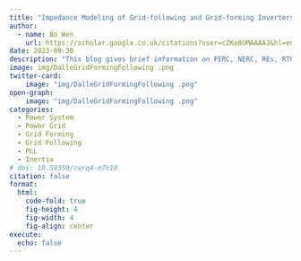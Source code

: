 ```yaml
---
title: "Impedance Modeling of Grid-following and Grid-forming Inverters"
author:
  - name: Bo Wen
    url: https://scholar.google.co.uk/citations?user=cZKe8UMAAAAJ&hl=en
date: 2023-09-30
description: "This blog gives brief information on FERC, NERC, REs, RTOs, ISOs, WECC, ERCOT, and CAISO."
image: img/DalleGridFormingFollowing .png
twitter-card: 
    image: "img/DalleGridFormingFollowing .png"
open-graph: 
    image: "img/DalleGridFormingFollowing .png"
categories:
  - Power System
  - Power Grid
  - Grid Forming
  - Grid Following
  - PLL
  - Inertia
# doi: 10.59350/cwrq4-m7h10
citation: false
format:
  html:
    code-fold: true
    fig-height: 4
    fig-width: 4
    fig-align: center
execute: 
  echo: false
---
```


